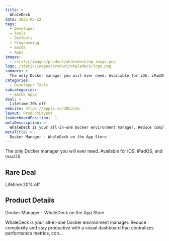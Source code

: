 ```yaml
---
title: >
  WhaleDeck
date: 2025-05-22
tags:
  - Developer
  - Tools
  - DevTools
  - Programming
  - macOS
  - Apps
images:
  - /static/images/product/whaledeck/og-image.png
logo: /static/images/product/whaledeck/logo.png
summary: >
  The only Docker manager you will ever need. Available for iOS, iPadOS, and macOS.
categories:
  - Developer Tools
subcategories:
  - macOS Apps
deal: >
  Lifetime 20% off
website: https://apple.co/3NQJi4w
layout: ProductLayout
leaderboardPosition: -1
metaDescription: >
  WhaleDeck is your all-in-one Docker environment manager. Reduce complexity and stay productive with a visual dashboard that centralizes performance metrics, con…
metaTitle: >
  ‎Docker Manager - WhaleDeck on the App Store
---
```

The only Docker manager you will ever need. Available for iOS, iPadOS, and macOS.

## Rare Deal

Lifetime 20% off

## Product Details

‎Docker Manager - WhaleDeck on the App Store

WhaleDeck is your all-in-one Docker environment manager. Reduce complexity and stay productive with a visual dashboard that centralizes performance metrics, con…
